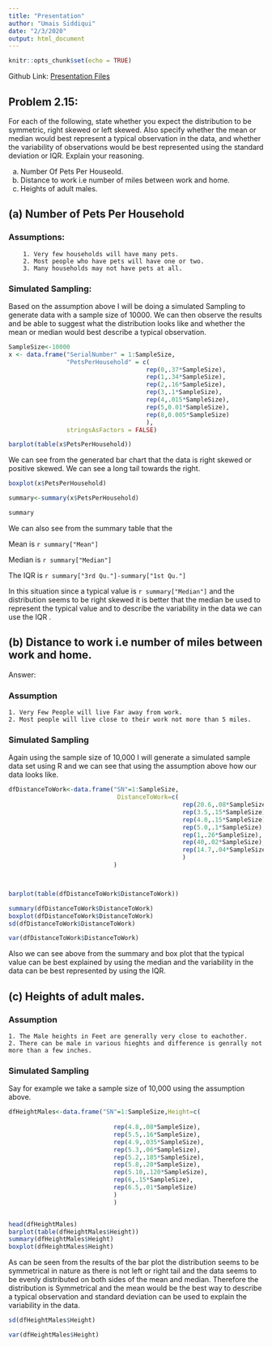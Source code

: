 ```yaml
---
title: "Presentation"
author: "Umais Siddiqui"
date: "2/3/2020"
output: html_document
---
```


```r
knitr::opts_chunk$set(echo = TRUE)
```

Github Link: <a href="https://github.com/umais/Data606Spring2020/tree/master/Presentation" target=_blank>Presentation Files</a>

## Problem 2.15:




For each of the following, state whether you expect the distribution to be symmetric, right skewed or left skewed. Also specify whether the mean or median would best represent a typical observation in the data, and whether the variability of observations would be best represented using the standard deviation or IQR. Explain your reasoning.


(a) Number Of Pets Per Houseold.
(b) Distance to work i.e number of miles between work and home.
(c) Heights of adult males.



## (a) Number of Pets Per Household

### Assumptions:

        1. Very few households will have many pets.
        2. Most people who have pets will have one or two.
        3. Many households may not have pets at all.
    

### Simulated Sampling:         
Based on the assumption above I will be doing a simulated Sampling to generate data with a sample size of 10000. We can then observe the results and be able to suggest what the distribution looks like and whether the mean or median would best describe a typical observation.

```r

SampleSize<-10000
x <- data.frame("SerialNumber" = 1:SampleSize, 
                "PetsPerHousehold" = c(
                                      rep(0,.37*SampleSize),
                                      rep(1,.34*SampleSize),
                                      rep(2,.16*SampleSize),
                                      rep(3,.1*SampleSize),
                                      rep(4,.015*SampleSize),
                                      rep(5,0.01*SampleSize),
                                      rep(8,0.005*SampleSize)
                                      ),
                stringsAsFactors = FALSE)

barplot(table(x$PetsPerHousehold))

```

 We can see from the generated bar chart that the data is right skewed or positive skewed. We can see a long tail towards the right.

```r
boxplot(x$PetsPerHousehold)

summary<-summary(x$PetsPerHousehold)

summary
```

We can also see from the summary table that the 

Mean is `r summary["Mean"]` 

Median is `r summary["Median"]`

The IQR is `r summary["3rd Qu."]-summary["1st Qu."]`

In this situation since a typical value is `r summary["Median"]` and the distribution seems to be right skewed it is better that the median be used to represent the typical value and to describe the variability in the data we can use the IQR .



## (b) Distance to work i.e number of miles between work and home.


Answer: 

### Assumption

    1. Very Few People will live Far away from work.
    2. Most people will live close to their work not more than 5 miles.

### Simulated Sampling

Again using the sample size of 10,000 I will generate a simulated sample data set using R and we can see that using the assumption above how our data looks like.

```r

dfDistanceToWork<-data.frame("SN"=1:SampleSize,
                              DistanceToWork=c(
                                                rep(20.6,.08*SampleSize),                                                         rep(2.5,.20*SampleSize),
                                                rep(3.5,.15*SampleSize),
                                                rep(4.0,.15*SampleSize),
                                                rep(5.0,.1*SampleSize),
                                                rep(1,.26*SampleSize),
                                                rep(40,.02*SampleSize),
                                                rep(14.7,.04*SampleSize)
                                                )
                             )



barplot(table(dfDistanceToWork$DistanceToWork))

```

```r
summary(dfDistanceToWork$DistanceToWork)
boxplot(dfDistanceToWork$DistanceToWork)
sd(dfDistanceToWork$DistanceToWork)

var(dfDistanceToWork$DistanceToWork)
```

Also we can see above from the summary and box plot that the typical value can be best explained by using the median and the variability in the data can be best represented by using the IQR.

## (c) Heights of adult males.

### Assumption

    1. The Male heights in Feet are generally very close to eachother.
    2. There can be male in various hieghts and difference is genrally not more than a few inches.

### Simulated Sampling
Say for example we take a sample size of 10,000 using the assumption above.

```r
dfHeightMales<-data.frame("SN"=1:SampleSize,Height=c(
  
                             rep(4.8,.08*SampleSize),
                             rep(5.5,.16*SampleSize),
                             rep(4.9,.035*SampleSize),
                             rep(5.3,.06*SampleSize),
                             rep(5.2,.185*SampleSize),
                             rep(5.8,.20*SampleSize),
                             rep(5.10,.120*SampleSize),
                             rep(6,.15*SampleSize),
                             rep(6.5,.01*SampleSize)
                             )
                             )


head(dfHeightMales)
barplot(table(dfHeightMales$Height))
summary(dfHeightMales$Height)
boxplot(dfHeightMales$Height)
```

As can be seen from the results of the bar plot the distribution seems to be symmetrical in nature as there is not left or right tail and the data seems to be evenly distributed on both sides of the mean and median. Therefore the distribution is Symmetrical and the mean would be the best way to describe a typical observation and standard deviation can be used to explain the variability in the data.

```r
sd(dfHeightMales$Height)

var(dfHeightMales$Height)

```